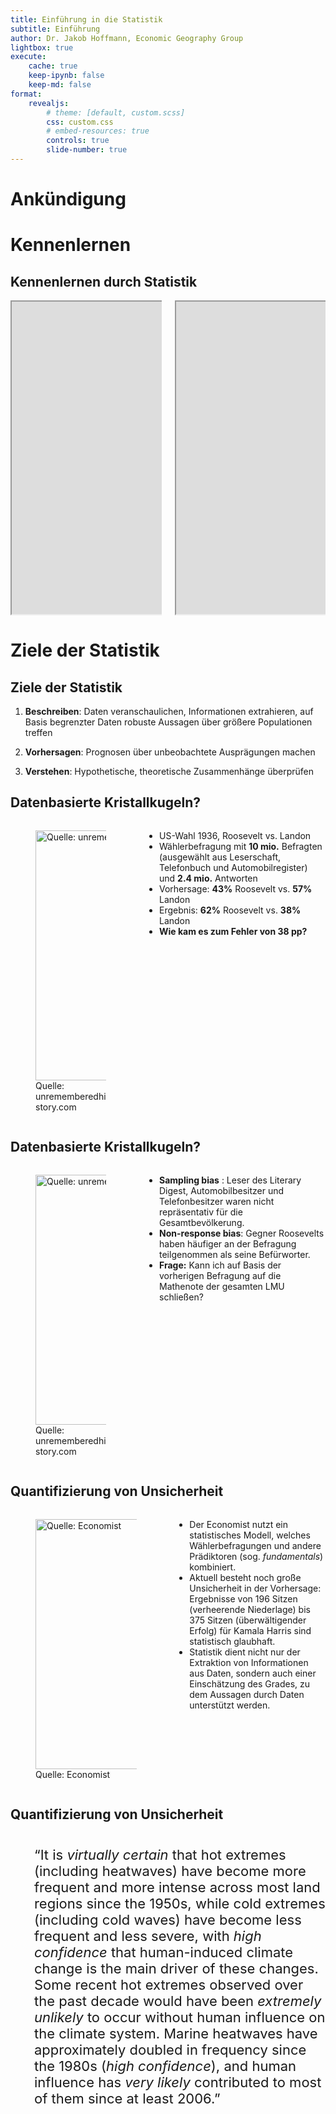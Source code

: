 ```yaml
---
title: Einführung in die Statistik
subtitle: Einführung
author: Dr. Jakob Hoffmann, Economic Geography Group
lightbox: true
execute:
    cache: true
    keep-ipynb: false
    keep-md: false
format:
    revealjs:
        # theme: [default, custom.scss]
        css: custom.css
        # embed-resources: true
        controls: true
        slide-number: true
---
```


# Ankündigung

# Kennenlernen

## Kennenlernen durch Statistik

::::: columns
::: {.column width="50%"}
<iframe width="780" height="500" src="https://surveys.eggroup-lmu.de/statlecture/wohnort" title="Survey preview"> </iframe>
:::

::: {.column width="50%"}
<iframe width="780" height="500" src="https://surveys.eggroup-lmu.de/statlecture/wohnort/qr" title="Survey link"> </iframe>
:::
:::::

##  {background-iframe="https://surveys.eggroup-lmu.de/statlecture/wohnort/getuptime" background-interactive="true" data-preload="true"}

##  {background-iframe="https://surveys.eggroup-lmu.de/statlecture/wohnort/map" background-interactive="true" data-preload="true"}

##  {background-iframe="https://surveys.eggroup-lmu.de/statlecture/wohnort/hist" background-interactive="true" data-preload="true"}

##  {background-iframe="https://surveys.eggroup-lmu.de/statlecture/wohnort/scatter-time" background-interactive="true" data-preload="true"}

##  {background-iframe="https://surveys.eggroup-lmu.de/statlecture/wohnort/scatter" background-interactive="true" data-preload="true"}

##  {background-iframe="https://surveys.eggroup-lmu.de/statlecture/wohnort/hist-grade" background-interactive="true" data-preload="true"}

##  {background-iframe="https://surveys.eggroup-lmu.de/statlecture/wohnort/boxplot" background-interactive="true" data-preload="true"}


# Ziele der Statistik

## Ziele der Statistik

1. **Beschreiben**: Daten veranschaulichen, Informationen extrahieren, auf Basis begrenzter Daten robuste Aussagen über größere Populationen treffen

2. **Vorhersagen**: Prognosen über unbeobachtete Ausprägungen machen

3. **Verstehen**: Hypothetische, theoretische Zusammenhänge überprüfen


## Datenbasierte Kristallkugeln? {.smaller}

::::: columns
::: {.column width="40%"}
![Quelle: unrememberedhistory.com](https://unrememberedhistory.com/wp-content/uploads/2016/02/album11.jpg){.shadow height="400px"}
:::

::: {.column .incremental width="60%"}
-   US-Wahl 1936, Roosevelt vs. Landon
-   Wählerbefragung mit **10 mio.** Befragten (ausgewählt aus Leserschaft, Telefonbuch und Automobilregister) und **2.4
    mio.** Antworten
-   Vorhersage: **43%** Roosevelt vs. **57%** Landon
-   Ergebnis: **62%** Roosevelt vs. **38%** Landon
-   **Wie kam es zum Fehler von 38 pp?**
:::
:::::

## Datenbasierte Kristallkugeln? {.smaller}

::::: columns
::: {.column width="40%"}
![Quelle: unrememberedhistory.com](https://unrememberedhistory.com/wp-content/uploads/2016/02/album11.jpg){.shadow height="400px"}
:::

::: {.column .incremental width="60%"}
- **Sampling bias** : Leser des Literary Digest, Automobilbesitzer und
  Telefonbesitzer waren nicht repräsentativ für die Gesamtbevölkerung.
- **Non-response bias**: Gegner Roosevelts haben häufiger an der
  Befragung teilgenommen als seine Befürworter.
- **Frage:** Kann ich auf Basis der vorherigen Befragung auf die Mathenote der gesamten LMU schließen?
:::
:::::

## Quantifizierung von Unsicherheit {.smaller}

::::: columns
::: {.column width="50%"}
![Quelle: Economist](/images/us-economist-prediction.png){.shadow height="400px"}
:::

::: {.column width="50%"}
- Der Economist nutzt ein statistisches Modell, welches Wählerbefragungen und andere Prädiktoren (sog. *fundamentals*) kombiniert.
- Aktuell besteht noch große Unsicherheit in der Vorhersage: Ergebnisse von 196 Sitzen (verheerende Niederlage) bis 375 Sitzen (überwältigender Erfolg) für Kamala Harris sind statistisch glaubhaft.
- Statistik dient nicht nur der Extraktion von Informationen aus Daten, sondern auch einer Einschätzung des Grades, zu dem Aussagen durch Daten unterstützt werden.
:::
:::::


## Quantifizierung von Unsicherheit {.smaller}

::::: columns
::: {.column width="50%"}
![Quelle: Guidance Note for Lead Authors of the IPCC Fifth Assessment Report on Consistent Treatment of Uncertainties](/images/uncertainty-wording.png){.shadow height="400px"}
:::
::: {.column width="50%" style="font-size: 22px;"}
"It is *virtually certain* that hot extremes (including heatwaves) have become more frequent and more intense across most land regions since the 1950s, while cold extremes (including cold waves) have become less frequent and less severe, with *high confidence* that human-induced climate change is the main driver of these changes. Some recent hot extremes observed over the past decade would have been *extremely unlikely* to occur without human influence on the climate system. Marine heatwaves have approximately doubled in frequency since the 1980s (*high confidence*), and human influence has *very likely* contributed to most of them since at least 2006."
:::
:::::


## Was wäre wenn...? {.smaller}

::::: columns
::: {.column width="60%"}
![Quelle: Born et al. 2019](images/brexit.png){.shadow height="400px"}
:::

::: {.column width="40%"}
-   Frage: Hat der Brexit der britischen Wirtschaft geschadet?
-   Synthetic control: Tatsächliche Entwicklung der Wirtschaft
    [(blau)]{style="color: blue"} vs. hypothetische Entwicklung ohne
    Brexit [(rot)]{style="color: red"}
-   Bis Ende 2018 ist ein geschätzter Outputverlust von 1.7 pp bis 2.5
    pp entstanden.
:::
:::::


# Statistik und Geographie

##  {background-iframe="https://surveys.eggroup-lmu.de/statlecture/wohnort/density" background-interactive="true" data-preload="true"}

## Wo innoviert Europa? {.smaller}

![Quelle: Eigene Darstellung](images/figure-map-inventors.png){.shadow}

## Die Politische Karte Deutschlands

::::: columns
::: {.column width="40%"}
![Quelle: Zeit.de](https://interactive.zeit.de/2021/wahl-btw-gemeindekarte/static/btw21.26c6ec590e3e34a06a4854b0b243e24d.cached.png){.shadow}
:::

::: {.column width="60%"}
- Ein Blick auf die Karte suggeriert, dass ein erheblicher Anteil
  Deutschlands AfD wählt.
- Thüringen beheimatet **2,5%** der deutschen Bevölkerung, Sachsen **4,8%**.
- Karten können trügerisch sein, da Bevölkerung selten proportional zu Fläche ist.
:::
:::::

## Multiskalarität und Aggregation {.smaller}
::::: columns
::: {.column width="55%"}
:::::: {.card}
```r
#| fig-width: 5.5
#| fig-height: 5
#| class-output: card

library(eurostat)
library(dplyr)
library(stringr)
library(ggplot2)
library(ggthemes)

theme_set(theme_tufte(base_family = "Arial"))

theme_update(
  axis.title.x = element_text(hjust = 0.99),
  axis.title.y = element_text(hjust = 0.99),
  plot.title = element_text(face = "bold"),
  plot.caption = element_text(face="italic"),
  strip.text.x = element_text(hjust = 0.01, face = "bold"),
  strip.text.y = element_text(vjust = 0.01, face = "bold"),
  legend.position = "top",
  legend.justification.top = "left"
)

filters_pop <- list(time = 2000:2024, geo = c("DE", "DE212", "DED42"), sex = "T", age = "TOTAL")
popdata <- get_eurostat("demo_r_pjangrp3", filters = filters_pop)
popdata |> 
    group_by(geo) |>
    mutate(perc = (values / first(values)) * 100) |>
    transform(geo = factor(geo, labels=c("Deutschland", "München", "Erzgebirgkreis"), levels=c("DE", "DE212", "DED42"))) |> 
    ggplot(aes(x=time, y=perc, color=geo)) +
    geom_line(linewidth=1.5) +
    geom_hline(yintercept=100, linetype="dashed") +
    scale_color_tableau() +
    labs(
        title = "Bevölkerungsentwicklung in Deutschland",
        subtitle = "Gesamtentwicklung und ausgewählte Kreise",
        y="Bevölkerung (2014 = 100%)", x="", color="", 
        caption="Datenquelle: Eurostat")
```
::::::
:::
::: {.column width="45%"}
- Geographie betrachtet räumliche Eigenschaften auf unterschiedlichen Auflösungsebenen.
- Statistische Eigenschaften von Aggregaten können nicht automatisch auf deren Mitglieder übertragen werden (z.B. Regionen in Ländern, Personen in Regionen).
- Was ist die 'richtige' Aggregatsebene?
- Später im Kurs: **Aggregation Bias** und die **Ecological Fallacy**
:::
:::::

## Räumliche Autokorrelation {.smaller}

Einkommsensverteilung in deutschen Großstädten (<span class="arrow-up">&#x2191;</span> <span class="arrow-down">&#x2193;</span>)

::::: columns
::: {.column width="50%"}
![Einkommen in München (Quelle: Zeit.de)](https://interactive.zeit.de/g/2022/stadtdaten/static/assets/09162000.5ef64850.png){.shadow height="400px"}
:::
::: {.column width="50%"}
![Einkommen in Köln (Quelle: Zeit.de)](https://interactive.zeit.de/g/2022/stadtdaten/static/assets/koeln-closeup.ad0efbdb.png){.shadow height="400px"}
:::
:::::

## Statistik und Geographie {.smaller}

::::: columns
::: {.column width="50%"}
![Quelle: Wikimedia Commons](https://upload.wikimedia.org/wikipedia/commons/c/c7/Snow-cholera-map.jpg){.shadow}
:::
::: {.column width="50%"}
- Neben physikalischen Raummerkmalen sind auch die meisten sozial- und wirtschaftswissenschaftlichen Merkmale räumlich verortet.
- Geographie interessiert sich für die räumliche Konfiguration bzw. Verteilung physikalischer / gesellschaftlicher Merkmale.
- Die räumliche Anordnung von Beobachtungen erschwert deren statistische Analyse, selbst wenn deren Verteilung nicht direkt von Interesse ist.
:::
:::::


# Organisatorisches

## Diese Veranstaltung {.smaller}

::::: columns
::: {.column width="40%"}
<!-- <div class ="card"> -->
<!-- <img src="images/syllabus.png"></img> -->
<!-- </div> -->
![](images/syllabus.png){.lightbox .shadow}
[**Moodle PW**: S1DTF9W](https://moodle.lmu.de/enrol/index.php?id=11572)
:::
::: {.column width="60%"}
- **Ablauf:** 2 x 40 min, 10 min Pause
- **Inhalte**
    - Numerische und visuelle Verfahren der deskriptiven Statistik
    - Grundlagen der Inferenzstatistik und der statistischen Modellierung
- **Lernziel** 
    - Verständnis der Ziele und Funktionsweisen geläufiger statistischer Verfahren
    - Interpretations- und Kritikfähigkeit statistischer Befunde und Forschungsdesigns
:::
:::::

## Übung zur Vorlesung {.smaller}

::::: columns
::: {.column width="40%"}
![](images/logos-tools.png){.shadow}
:::
::: {.column width="60%"}
- Ein erheblicher Teil statistischer Praxis liegt in der Aufbereitung von Daten. Die Übung macht Studierende mit der Anwendung statistischer Verfahren *und* dem Umgang mit Daten vertraut.
- Der Besuch der Übung ist nicht optional - nur die Vorlesung zu besuchen ist so sinnvoll wie ein Führerschein ohne Fahrpraxis.
- Geographen setzen auf eine Vielzahl an Softwaretools (Spezialsoftware wie `SPSS` [Übung], Programmiersprachen wie `R`, `Python` oder `Julia`, oder Datenbankmanagementsysteme wie `DuckDB`).
:::
:::::


## Leistungsnachweis {.smaller}

::::: columns
::: {.column width="55%"}
<div class ="card" style="padding: 20px; width: 480px">
<h3 style="font-size: 20px">
    Welche der folgenden Aussagen ist richtig? Bei einer rechtsschiefen Verteilung ist der Median...
</h3>
<ul class="examlist">
    <li>immer kleiner als das arithmetische Mittel</li>
    <li>immer größer als das arithmetische Mittel</li>
    <li>immer gleich groß wie das arithmetische Mittel</li>
    <li>mal größer und mal kleiner als das arithmetische Mittel</li>
</ul>
</div>
:::
::: {.column width="45%"}
- Die Vorlesung wird durch eine **Klausur** am letzten Vorlesungstermin (27. Januar) abgeschlossen.
- Die Klausur prüft Kenntnisse der **Vorlesungs- und der Übungsinhalte** mittels eines Single-Choice-Verfahrens.
- Single-Choice: Auswahlverfahren, bei dem **exakt eine** Option richtig ist.
:::
:::::


# Lernmaterialien

## Lehrbuch

::::: columns
::: {.column width="50%"}
![](https://www.utb.de/cms/asset/e97ac5f1-38bf-4645-a0ed-16ec6816a264/9783838549330.cover.jpg){.shadow height="550px"}
:::
::: {.column width="50%"}
- Aktuelles Lehrbuch in deutscher Sprache
- Fachbezug zur Geographie
- Breite Abdeckung der Grundlagen
:::
:::::


## Datenvisualisierung

::::: columns
::: {.column width="50%"}
![](https://socviz.co/assets/dv-cover-pupress.jpg){.shadow height="550px"}
:::

::: {.column width="50%"}
-   Einführung in die statistische Visualisierung mit R
-   Viele sozialwissenschaftliche Beispiele
-   Online verfügbar unter: <https://socviz.co/>
:::
:::::

## Regressionsanalyse

::::: columns
::: {.column width="50%"}
![](https://www.book2look.com/BookContent/FlipBooks/AhkBODX6iT_assets/images/AhkBODX6iT_Zoom.webp){.shadow height="550px"}
:::

::: {.column width="50%"}
-   Umfassende und moderne Einführung in die Regressionsanalyse
-   Viele sozial- und politikwissenschaftliche Anwendungsbeispiele in R
-   Online verfügbar unter: <https://avehtari.github.io/ROS-Examples/>
:::
:::::

## Statistische Modellierung

::::: columns
::: {.column width="50%"}
![](https://images.routledge.com/common/jackets/amazon/978036713/9780367139919.jpg){.shadow height="500px"}
:::

::: {.column width="50%"}
-   Moderne perspektive auf statistische Modellierung
-   Bayesianische Statistik, Anwendung in R
-   Online verfügbar unter: <https://xcelab.net/rm/>
:::
:::::

## Wahrscheinlichkeitstheorie

::::: columns
::: {.column width="50%"}
![](https://images.routledge.com/common/jackets/amazon/978113836/9781138369917.jpg){.shadow height="500px"}
:::

::: {.column width="50%"}
-   Umfassende aber zugängliche Einführung in die W'scheinlichkeitstheorie
-   Anwendungsbeispiele in R
-   Online verfügbar unter: [https://projects.iq.harvard.edu/stat110/home](https://projects.iq.harvard.edu/stat110/home)
:::
:::::


# Prüfungsfragen

## Prüfungsfragen

- Unter welchen Umständen kann selbst eine große Stichprobe in die Irre führen?

